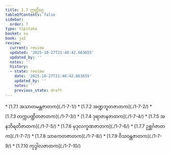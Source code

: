 ```yaml
---
title: 1.7 ဣတ္ထိဝဂ္ဂ
tableOfContents: false
sidebar:
  order: 7
type: tipitaka
basket: su
book: ja1
review:
  current: review
  updated: '2025-10-27T21:48:42.663655'
  updated_by: ''
  notes: ''
  history:
  - state: review
    date: '2025-10-27T21:48:42.663655'
    updated_by: ''
    notes: ''
    previous_state: draft
---
```



<ReviewStatus review={frontmatter.review} showDetails={true} />

<HypothesisAnnotation frontmatter={frontmatter} />

<DynamicBreadcrumb />



<TableOfContents book="ja1" section="1.7">
* [1.7.1 အသာတမန္တဇာတက](./1-7-1/)
* [1.7.2 အဏ္ဍဘူတဇာတက](./1-7-2/)
* [1.7.3 တက္ကပဏ္ဍိတဇာတက](./1-7-3/)
* [1.7.4 ဒုရာဇာနဇာတက](./1-7-4/)
* [1.7.5 အနဘိရတိဇာတက](./1-7-5/)
* [1.7.6 မုဒုလက္ခဏဇာတက](./1-7-6/)
* [1.7.7 ဥစ္ဆင်္ဂဇာတက](./1-7-7/)
* [1.7.8 သာကေတဇာတက](./1-7-8/)
* [1.7.9 ဝိသဝန္တဇာတက](./1-7-9/)
* [1.7.10 ကုဒ္ဒါလဇာတက](./1-7-10/)
</TableOfContents>